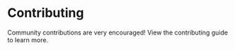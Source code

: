 
# Contributing

Community contributions are very encouraged! View the <Link class="nx-text-primary-600 nx-underline nx-decoration-from-font [text-underline-position:from-font]" href="https://github.com/taikoxyz/layerx-mono/blob/main/CONTRIBUTING.md" target="blank" rel="noreferrer">contributing guide</Link> to learn more.
